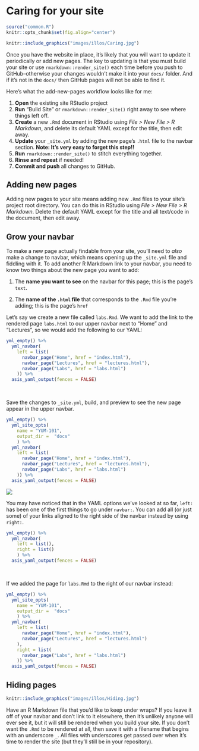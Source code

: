 # Caring for your site {#rmd-care}

```r
source("common.R")
knitr::opts_chunk$set(fig.align="center")
```


```r
knitr::include_graphics("images/illos/Caring.jpg")
```

Once you have the website in place, it's likely that you will want to update it periodically or add new pages. The key to updating is that you must build your site or use `rmarkdown::render_site()` each time before you push to GitHub--otherwise your changes wouldn't make it into your `docs/` folder. And if it's not in the `docs/` then GitHub pages will not be able to find it. 

Here's what the add-new-pages workflow looks like for me:

1. **Open** the existing site RStudio project
2. **Run** "Build Site" or `rmarkdown::render_site()` right away to see where things left off.
3. **Create** a new `.Rmd` document in RStudio using *File > New File > R Markdown*, and delete its default YAML except for the title, then edit away.
4. **Update** your `_site.yml` by adding the new page's `.html` file to the navbar section. **Note: It's very easy to forget this step!!**
6. **Run** `rmarkdown::render_site()` to stitch everything together.
7. **Rinse and repeat** if needed!
8. **Commit and push** all changes to GitHub.

## Adding new pages {#add-rmd}

Adding new pages to your site means adding new `.Rmd` files to your site's project root directory. You can do this in RStudio using *File > New File > R Markdown*. Delete the default YAML except for the title and all text/code in the document, then edit away.

## Grow your navbar {#rmd-grow}

To make a new page actually findable from your site, you'll need to *also* make a change to navbar, which means opening up the `_site.yml` file and fiddling with it. To add another R Markdown link to your navbar, you need to know two things about the new page you want to add:

1. The **name you want to see** on the navbar for this page; this is the page's `text`.

1. The **name of the `.html` file** that corresponds to the `.Rmd` file you're adding; this is the page's `href`

Let's say we create a new file called `labs.Rmd`. We want to add the link to the rendered page `labs.html` to our upper navbar next to "Home" and "Lectures", so we would add the following to our YAML:

```r
yml_empty() %>%
  yml_navbar(
    left = list(
      navbar_page("Home", href = "index.html"),
      navbar_page("Lectures", href = "lectures.html"),
      navbar_page("Labs", href = "labs.html")
    )) %>% 
  asis_yaml_output(fences = FALSE)
```

\

Save the changes to `_site.yml`, build, and preview to see the new page appear in the upper navbar.

<div class = side-by-side>
<div class = side1>

```r
yml_empty() %>% 
  yml_site_opts(
    name = "YUM-101",
    output_dir =  "docs"
    ) %>% 
  yml_navbar(
    left = list(
      navbar_page("Home", href = "index.html"),
      navbar_page("Lectures", href = "lectures.html"),
      navbar_page("Labs", href = "labs.html")
    )) %>% 
  asis_yaml_output(fences = FALSE)
```

</div>

<div class= side2>
![](images/rmd_custom/new_page.png)

</div>
</div>

You may have noticed that in the YAML options we’ve looked at so far, `left:` has been one of the first things to go under `navbar:`. You can add all (or just some) of your links aligned to the right side of the navbar instead by using `right:`. 

```r
yml_empty() %>% 
  yml_navbar(
    left = list(),
    right = list()
    ) %>% 
  asis_yaml_output(fences = FALSE)
```

\

If we added the page for `labs.Rmd` to the right of our navbar instead:
<div class = side-by-side>
<div class = side1>

```r
yml_empty() %>% 
  yml_site_opts(
    name = "YUM-101",
    output_dir =  "docs"
    ) %>% 
  yml_navbar(
    left = list(
      navbar_page("Home", href = "index.html"),
      navbar_page("Lectures", href = "lectures.html")
    ),
    right = list(
      navbar_page("Labs", href = "labs.html")
    )) %>% 
  asis_yaml_output(fences = FALSE)
```

</div>

<div class= side2>

<!--todo: insert new screenshot here-->

</div>
</div>


## Hiding pages {#hide-rmd}

```r
knitr::include_graphics("images/illos/Hiding.jpg")
```
Have an R Markdown file that you'd like to keep under wraps? If you leave it off of your navbar and don't link to it elsewhere, then it's unlikely anyone will ever see it, but it will still be rendered when you build your site. If you don't want the `.Rmd` to be rendered at all, then save it with a filename that begins with an underscore `_`. All files with underscores get passed over when it's time to render the site (but they'll still be in your repository).


